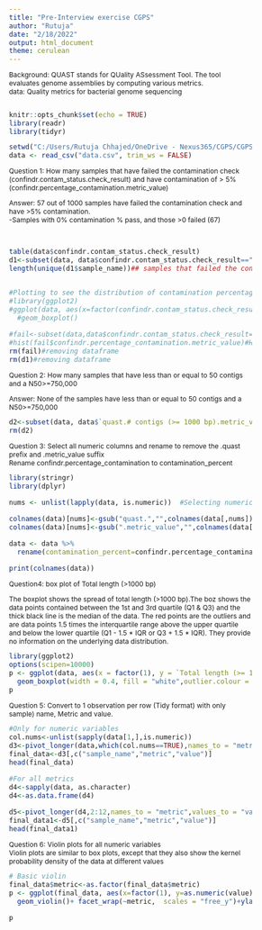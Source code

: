 ```yaml
---
title: "Pre-Interview exercise CGPS"
author: "Rutuja"
date: "2/18/2022"
output: html_document
theme: cerulean
---
```


<style type="text/css">

body{ /* Normal  */
      font-size: 12px;
  }
td {  /* Table  */
  font-size: 8px;
}
h1.title {
  font-size: 38px;
  color: DarkRed;
}
h1 { /* Header 1 */
  font-size: 28px;
  color: DarkBlue;
}
h2 { /* Header 2 */
    font-size: 22px;
  color: DarkBlue;
}
h3 { /* Header 3 */
  font-size: 18px;
  font-family: "Times New Roman", Times, serif;
  color: DarkBlue;
}
code.r{ /* Code block */
    font-size: 12px;
}
pre { /* Code block - determines code spacing between lines */
    font-size: 14px;
}
</style>

Background: QUAST stands for QUality ASsessment Tool. The tool evaluates genome assemblies by computing various metrics. <br/>
data: Quality metrics for bacterial genome sequencing<br/>
<br/>
```r
knitr::opts_chunk$set(echo = TRUE)
library(readr)
library(tidyr)
```

```r
setwd("C:/Users/Rutuja Chhajed/OneDrive - Nexus365/CGPS/CGPS-rutuja")
data <- read_csv("data.csv", trim_ws = FALSE)

```

Question 1: How many samples that have failed the contamination check (confindr.contam_status.check_result) and have contamination of > 5% <br/> (confindr.percentage_contamination.metric_value)<br/>

Answer: 57 out of 1000 samples have failed the contamination check and have >5% contamination. <br/>
-Samples with 0% contamination % pass, and those >0 failed (67) <br/>
<br/>
<br/>
```r

table(data$confindr.contam_status.check_result)
d1<-subset(data, data$confindr.contam_status.check_result=="FAILURE"&data$confindr.percentage_contamination.metric_value>5)
length(unique(d1$sample_name))## samples that failed the contamination check and have >5% contamination. 


#Plotting to see the distribution of contamination percentages in passed and failed samples
#library(ggplot2)
#ggplot(data, aes(x=factor(confindr.contam_status.check_result),y=confindr.percentage_contamination.metric_value)) + 
  #geom_boxplot()

#fail<-subset(data,data$confindr.contam_status.check_result=="FAILURE")
#hist(fail$confindr.percentage_contamination.metric_value)#Histogram to better see distribution of contamination percentages
rm(fail)#removing dataframe
rm(d1)#removing dataframe
```
Question 2: How many samples that have less than  or equal to 50 contigs and a N50>=750,000<br/>

Answer: None of the samples have less than  or equal to 50 contigs and a N50>=750,000<br/>

```r
d2<-subset(data, data$`quast.# contigs (>= 1000 bp).metric_value` >=50 & data$quast.N50.metric_value>=750000)
rm(d2)
```

Question 3: Select all numeric columns and rename to remove the .quast prefix and .metric_value suffix<br/>
Rename confindr.percentage_contamination to contamination_percent<br/>


```r
library(stringr)
library(dplyr)

nums <- unlist(lapply(data, is.numeric))  #Selecting numeric variables

colnames(data)[nums]<-gsub("quast.","",colnames(data[,nums]), ignore.case = TRUE) #Replacing "quast" by ""
colnames(data)[nums]<-gsub(".metric_value","",colnames(data[,nums]), ignore.case = TRUE) #Replacing "metric" by ""

data <- data %>%
  rename(contamination_percent=confindr.percentage_contamination)

print(colnames(data))
```

Question4: box plot of Total length (>1000 bp) <br/>

The boxplot shows the spread of total length  (>1000 bp).The boz shows the data points contained between the 1st and 3rd quartile (Q1 & Q3) and the thick black line is the median of the data. The red points are the outliers and are data points  1.5 times the interquartile range above the upper quartile and below the lower quartile (Q1 - 1.5 * IQR or Q3 + 1.5 * IQR). They provide no information on the underlying data distribution.
<br/>
```r
library(ggplot2)
options(scipen=10000)
p <- ggplot(data, aes(x = factor(1), y = `Total length (>= 1000 bp)`)) + 
  geom_boxplot(width = 0.4, fill = "white",outlier.colour = "red") + labs(x = NULL)  +ggtitle("Box plot: Total length (>=1000bps)")+theme_gray()
p
```
Question 5: Convert to 1 observation per row (Tidy format) with only sample) name, Metric and value.<br/>

```r

#Only for numeric variables
col.nums<-unlist(sapply(data[1,],is.numeric))
d3<-pivot_longer(data,which(col.nums==TRUE),names_to = "metric",values_to = "value")
final_data<-d3[,c("sample_name","metric","value")]
head(final_data)

#For all metrics
d4<-sapply(data, as.character)
d4<-as.data.frame(d4)

d5<-pivot_longer(d4,2:12,names_to = "metric",values_to = "value")
final_data1<-d5[,c("sample_name","metric","value")]
head(final_data1)
```

Question 6: Violin plots for all numeric variables
<br/>
Violin plots are similar to box plots, except that they also show the kernel probability density of the data at different values
<br/>
```r
# Basic violin 
final_data$metric<-as.factor(final_data$metric)
p <- ggplot(final_data, aes(x=factor(1), y=as.numeric(value)),fill='white') + 
  geom_violin()+ facet_wrap(~metric,  scales = "free_y")+ylab("Value")+xlab("") +geom_jitter(width=0.15, alpha=0.08,color='blue')+theme_gray()

p

```

